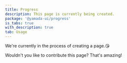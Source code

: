 ```yaml
---
title: Progress
description: This page is currently being created.
package: '@yamada-ui/progress'
is_tabs: true
with_description: true
tab: Usage
---
```


We're currently in the process of creating a page.😘

Wouldn't you like to contribute this page? That's amazing!
